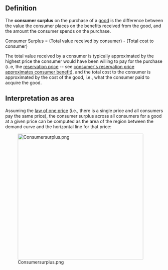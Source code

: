 {{cost-benefit analysis basicdef}}

==Definition==

The '''consumer surplus''' on the purchase of a [[good]] is the difference between the value the consumer places on the benefits received from the good, and the amount the consumer spends on the purchase.

Consumer Surplus = (Total value received by consumer) - (Total cost to consumer)

The total value received by a consumer is typically approximated by the highest price the consumer would have been willing to pay for the purchase (i..e, the [[reservation price]] -- see [[consumer's reservation price approximates consumer benefit]]), and the total cost to the consumer is approximated by the cost of the good, i.e., what the consumer paid to acquire the good.

==Interpretation as area==

Assuming the [[law of one price]] (i.e., there is a single price and all consumers pay the same price), the consumer surplus across all consumers for a good at a given price can be computed as the area of the region between the demand curve and the horizontal line for that price:

[[File:Consumersurplus.png|400px]]
